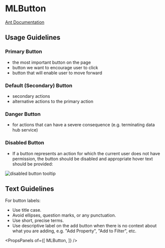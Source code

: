 
# MLButton

[Ant Documentation](https://3x.ant.design/components/button)

## Usage Guidelines

### Primary Button
* the most important button on the page
* button we want to encourage user to click
* button that will enable user to move forward

### Default (Secondary) Button
* secondary actions
* alternative actions to the primary action 

### Danger Button 
* for actions that can have a severe consequence (e.g. terminating data hub service)

### Disabled Button
* If a button represents an action for which the current user does not have permission, the button should be disabled and appropriate hover text should be provided:

![disabled button tooltip](images/disabled_button_tooltip.png)

## Text Guidelines
For button labels:
* Use title case. 
* Avoid ellipses, question marks, or any punctuation.
* Use short, precise terms.
* Use descriptive label on the add button when there is no context about what you are adding, e.g. "Add Property", "Add to Filter", etc.


<PropsPanels of={[
  MLButton,
]} />

